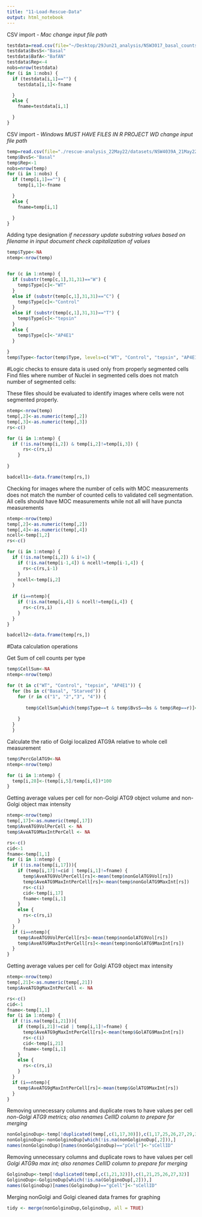 ```yaml
---
title: "11-Load-Rescue-Data"
output: html_notebook
---
```



CSV import - *Mac*
*change input file path*
```r
testdata=read.csv(file="~/Desktop/29Jun21_analysis/NSW3017_basal_counts_29Jun21.csv",header=TRUE)
testdata$BvsS<-"Basal"
testdata$BafA<-"BafAN"
testdata$Rep<-4
nobs=nrow(testdata)
for (i in 1:nobs) {
  if (testdata[i,1]=="") {
    testdata[i,1]<-fname

  } 
  else {
    fname=testdata[i,1]

  }
}

```


CSV import - *Windows*
*MUST HAVE FILES IN R PROJECT WD* 
*change input file path*
```r
temp=read.csv(file="./rescue-analysis_22May22/datasets/NSW4039A_21May22.csv",header=TRUE)
temp$BvsS<-"Basal"
temp$Rep<-1
nobs=nrow(temp)
for (i in 1:nobs) {
  if (temp[i,1]=="") {
    temp[i,1]<-fname

  } 
  else {
    fname=temp[i,1]

  }
}

```

Adding type designation
*if necessary update substring values based on filename in input document*
*check capitalization of values*
```r
temp$Type<-NA
ntemp<-nrow(temp)


for (c in 1:ntemp) {
  if (substr(temp[c,1],31,31)=="W") {
    temp$Type[c]<-"WT"
  }
  else if (substr(temp[c,1],31,31)=="C") {
    temp$Type[c]<-"Control"
  }
  else if (substr(temp[c,1],31,31)=="T") {
    temp$Type[c]<-"tepsin"
  }
  else {
    temp$Type[c]<-"AP4E1"
  }
  
}
temp$Type<-factor(temp$Type, levels=c("WT", "Control", "tepsin", "AP4E1"))
```

#Logic checks to ensure data is used only from properly segmented cells
Find files where number of Nuclei in segmented cells does not match number of segmented cells:

These files should be evaluated to identify images where cells were not segmented properly. 

```r
ntemp<-nrow(temp)
temp[,2]<-as.numeric(temp[,2])
temp[,3]<-as.numeric(temp[,3])
rs<-c()

for (i in 1:ntemp) {
  if (!is.na(temp[i,2]) & temp[i,2]!=temp[i,3]) {
      rs<-c(rs,i)
    }
  
}

badcell1<-data.frame(temp[rs,])
```

Checking for images where the number of cells with MOC measurements does not match the number of counted cells to validated cell segmentation. All cells should have MOC measurements while not all will have puncta measurements
```r
ntemp<-nrow(temp)
temp[,2]<-as.numeric(temp[,2])
temp[,4]<-as.numeric(temp[,4])
ncell<-temp[1,2]
rs<-c()

for (i in 1:ntemp) {
  if (!is.na(temp[i,2]) & i!=1) {
    if (!is.na(temp[i-1,4]) & ncell!=temp[i-1,4]) {
      rs<-c(rs,i-1)
    }
    ncell<-temp[i,2]
  }
  
  if (i==ntemp){
    if (!is.na(temp[i,4]) & ncell!=temp[i,4]) {
      rs<-c(rs,i)
    }
  }
}

badcell2<-data.frame(temp[rs,])
```



#Data calculation operations

Get Sum of cell counts per type
```r
temp$CellSum<-NA
ntemp<-nrow(temp)

for (t in c("WT", "Control", "tepsin", "AP4E1")) {
  for (bs in c("Basal", "Starved")) {
    for (r in c("1", "2","3", "4")) {
      
       temp$CellSum[which(temp$Type==t & temp$BvsS==bs & temp$Rep==r)]<-sum(temp$SegCellCount[which(temp$Type==t & temp$BvsS==bs & temp$Rep==r)],na.rm = TRUE)
   
    }
  }
  }
```


Calculate the ratio of Golgi localized ATG9A relative to whole cell measurement
```r
temp$PercGolATG9<-NA
ntemp<-nrow(temp)

for (i in 1:ntemp) {
  temp[i,28]<-(temp[i,5]/temp[i,6])*100
}
```


Getting average values per cell for non-Golgi ATG9 object volume and non-Golgi object max intensity

```r

ntemp<-nrow(temp)
temp[,17]<-as.numeric(temp[,17])
temp$AveATG9VolPerCell <- NA
temp$AveATG9MaxIntPerCell <- NA

rs<-c()
cid<-1
fname<-temp[1,1]
for (i in 1:ntemp) {
  if (!is.na(temp[i,17])){
    if (temp[i,17]!=cid | temp[i,1]!=fname) {
      temp$AveATG9VolPerCell[rs]<-mean(temp$nonGolATG9Vol[rs])
      temp$AveATG9MaxIntPerCell[rs]<-mean(temp$nonGolATG9MaxInt[rs])
      rs<-c(i)
      cid<-temp[i,17]
      fname<-temp[i,1]
    }
    else {
      rs<-c(rs,i)
    }
  }
  if (i==ntemp){
    temp$AveATG9VolPerCell[rs]<-mean(temp$nonGolATG9Vol[rs])
    temp$AveATG9MaxIntPerCell[rs]<-mean(temp$nonGolATG9MaxInt[rs])
  }
}
```

Getting average values per cell for Golgi ATG9 object max intensity
```r

ntemp<-nrow(temp)
temp[,21]<-as.numeric(temp[,21])
temp$AveATG9gMaxIntPerCell <- NA

rs<-c()
cid<-1
fname<-temp[1,1]
for (i in 1:ntemp) {
  if (!is.na(temp[i,21])){
    if (temp[i,21]!=cid | temp[i,1]!=fname) {
      temp$AveATG9gMaxIntPerCell[rs]<-mean(temp$GolATG9MaxInt[rs])
      rs<-c(i)
      cid<-temp[i,21]
      fname<-temp[i,1]
    }
    else {
      rs<-c(rs,i)
    }
  }
  if (i==ntemp){
    temp$AveATG9gMaxIntPerCell[rs]<-mean(temp$GolATG9MaxInt[rs])
  }
}
```

Removing unnecessary columns and duplicate rows to have values per cell
*non-Golgi ATG9 metrics; also renames CellID column to prepare for merging*
```r
nonGolginoDup<-temp[!duplicated(temp[,c(1,17,30)]),c(1,17,25,26,27,29,30,31)]
nonGolginoDup<-nonGolginoDup[which(!is.na(nonGolginoDup[,2])),]
names(nonGolginoDup)[names(nonGolginoDup)=="pCell"]<-"sCellID"
```

Removing unnecessary columns and duplicate rows to have values per cell
*Golgi ATG9a max int; also renames CellID column to prepare for merging*
```r
GolginoDup<-temp[!duplicated(temp[,c(1,21,32)]),c(1,21,25,26,27,32)]
GolginoDup<-GolginoDup[which(!is.na(GolginoDup[,2])),]
names(GolginoDup)[names(GolginoDup)=="gCell"]<-"sCellID"
```

Merging nonGolgi and Golgi cleaned data frames for graphing
```r
tidy <- merge(nonGolginoDup,GolginoDup, all = TRUE)
```


